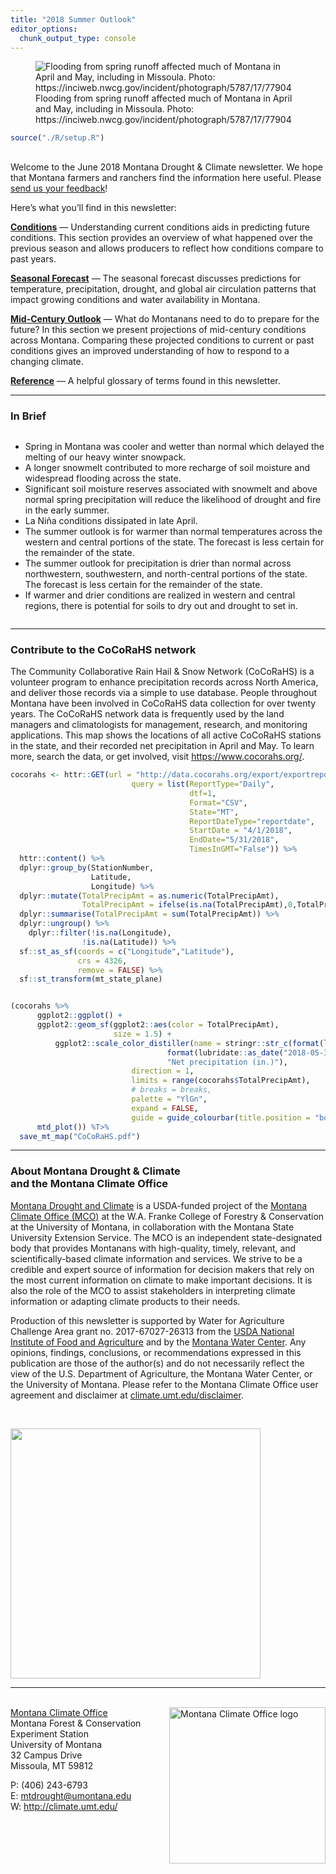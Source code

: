 ```yaml
---
title: "2018 Summer Outlook"
editor_options: 
  chunk_output_type: console
---
```


![Flooding from spring runoff affected much of Montana in April and May, including in Missoula. Photo: https://inciweb.nwcg.gov/incident/photograph/5787/17/77904](./img/Missoula_Floods.jpg)

```r
source("./R/setup.R")
```

## {-}

Welcome to the June 2018 Montana Drought & Climate newsletter. We hope that Montana farmers and ranchers find the information here useful. Please [send us your feedback](mailto:mtdrought@umontana.edu)!

Here's what you'll find in this newsletter:

[**Conditions**](./am-2018-review.html) --- Understanding current conditions aids in predicting future conditions. This section provides an overview of what happened over the previous season and allows producers to reflect how conditions compare to past years.

[**Seasonal Forecast**](./jja-2018-forecast.html) --- The seasonal forecast discusses predictions for temperature, precipitation, drought, and global air circulation patterns that impact growing conditions and water availability in Montana.

[**Mid-Century Outlook**](./am-2018-midcentury.html) --- What do Montanans need to do to prepare for the future? In this section we present projections of mid-century conditions across Montana. Comparing these projected conditions to current or past conditions gives an improved understanding of how to respond to a changing climate.

[**Reference**](./reference.html) --- A helpful glossary of terms found in this newsletter.

-----

### In Brief {-}

<div style="-webkit-columns: 2 300px;-moz-columns: 2 300px;columns: 2 300px;">
* Spring in Montana was cooler and wetter than normal which delayed the melting of our heavy winter snowpack.
* A longer snowmelt contributed to more recharge of soil moisture and widespread flooding across the state.
* Significant soil moisture reserves associated with snowmelt and above normal spring precipitation will reduce the likelihood of drought and fire in the early summer.
* La Niña conditions dissipated in late April.
* The summer outlook is for warmer than normal temperatures across the western and central portions of the state. The forecast is less certain for the remainder of the state.
* The summer outlook for precipitation is drier than normal across northwestern, southwestern, and north-central portions of the state. The forecast is less certain for the remainder of the state.
* If warmer and drier conditions are realized in western and central regions, there is potential for soils to dry out and drought to set in.
</div>

-----

### Contribute to the CoCoRaHS network {-}

The Community Collaborative Rain Hail & Snow Network (CoCoRaHS) is a volunteer program to enhance precipitation records across North America, and deliver those records via a simple to use database. People throughout Montana have been involved in CoCoRaHS data collection for over twenty years. The CoCoRaHS network data is frequently used by the land managers and climatologists for management, research, and monitoring applications. This map shows the locations of all active CoCoRaHS stations in the state, and their recorded net precipitation in April and May. To learn more, search the data, or get involved, visit [https://www.cocorahs.org/](https://www.cocorahs.org/).

```r

cocorahs <- httr::GET(url = "http://data.cocorahs.org/export/exportreports.aspx",
                           query = list(ReportType="Daily",
                                        dtf=1,
                                        Format="CSV",
                                        State="MT",
                                        ReportDateType="reportdate",
                                        StartDate = "4/1/2018",
                                        EndDate="5/31/2018",
                                        TimesInGMT="False")) %>%
  httr::content() %>%
  dplyr::group_by(StationNumber,
                  Latitude,
                  Longitude) %>%
  dplyr::mutate(TotalPrecipAmt = as.numeric(TotalPrecipAmt),
                TotalPrecipAmt = ifelse(is.na(TotalPrecipAmt),0,TotalPrecipAmt)) %>%
  dplyr::summarise(TotalPrecipAmt = sum(TotalPrecipAmt)) %>%
  dplyr::ungroup() %>%
    dplyr::filter(!is.na(Longitude),
                !is.na(Latitude)) %>%
  sf::st_as_sf(coords = c("Longitude","Latitude"),
               crs = 4326,
               remove = FALSE) %>%
  sf::st_transform(mt_state_plane)


(cocorahs %>%
      ggplot2::ggplot() +
      ggplot2::geom_sf(ggplot2::aes(color = TotalPrecipAmt),
                       size = 1.5) +
          ggplot2::scale_color_distiller(name = stringr::str_c(format(lubridate::as_date("2018-04-01"), '%B %d, %Y')," - \n",
                                   format(lubridate::as_date("2018-05-31"), '%B %d, %Y'),"\n",
                                   "Net precipitation (in.)"),
                           direction = 1,
                           limits = range(cocorahs$TotalPrecipAmt),
                           # breaks = breaks,
                           palette = "YlGn",
                           expand = FALSE,
                           guide = guide_colourbar(title.position = "bottom")) +
      mtd_plot()) %T>%
  save_mt_map("CoCoRaHS.pdf")

```

-----

### About **Montana Drought & Climate**<br>and the **Montana Climate Office** {-}
[Montana Drought and Climate](https://climate.umt.edu/mtdrought/) is a USDA-funded project of the [Montana Climate Office (MCO)](https://climate.umt.edu/) at the W.A. Franke College of Forestry & Conservation at the University of Montana, in collaboration with the Montana State University Extension Service. The MCO is an independent state-designated body that provides Montanans with high-quality, timely, relevant, and scientifically-based climate information and services. We strive to be a credible and expert source of information for decision makers that rely on the most current information on climate to make important decisions. It is also the role of the MCO to assist stakeholders in interpreting climate information or adapting climate products to their needs.

Production of this newsletter is supported by Water for Agriculture Challenge Area grant no. 2017-67027-26313 from the [USDA National Institute of Food and Agriculture](https://nifa.usda.gov/) and by the [Montana Water Center](http://www.montanawatercenter.org/). Any opinions, findings, conclusions, or recommendations expressed in this publication are those of the author(s) and do not necessarily reflect the view of the U.S. Department of Agriculture, the Montana Water Center, or the University of Montana. Please refer to the Montana Climate Office user agreement and disclaimer at [climate.umt.edu/disclaimer](climate.umt.edu/disclaimer).

<br>
<div style="text-align: left;">
![](./img/NIFA_logo.jpg){style="width:400px;"}
</div>


-----

<br>
<a href="https://climate.umt.edu/" target="_blank">
  <img src="./img/MCO_logo.svg" alt="Montana Climate Office logo" style="width:250px;float:right;">
</a>
[Montana Climate Office](https://climate.umt.edu/)<br>
Montana Forest & Conservation Experiment Station<br>
University of Montana<br>
32 Campus Drive<br>
Missoula, MT 59812<br>

P: (406) 243-6793<br>
E: [mtdrought@umontana.edu](mailto:mtdrought@umontana.edu)<br>
W: [http://climate.umt.edu/](http://climate.umt.edu/)
